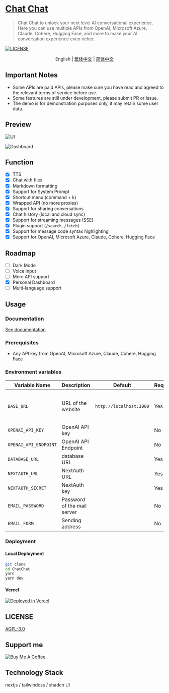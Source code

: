 # [Chat Chat](https://chat.okisdev.com)

> Chat Chat to unlock your next level AI conversational experience. Here you can use multiple APIs from OpenAI, Microsoft Azure, Claude, Cohere, Hugging Face, and more to make your AI conversation experience even richer.

[![LICENSE](https://img.shields.io/github/license/okisdev/ChatChat?style=flat-square)](https://github.com/okisdev/ChatChat/blob/master/LICENSE)

<p align='center'>
    <a>English</a> | <a href='README.zh_HK.mdx'>繁体中文</a> | <a href='README.zh_CN.mdx'>简体中文</a>
</p>

## Important Notes

-   Some APIs are paid APIs, please make sure you have read and agreed to the relevant terms of service before use.
-   Some features are still under development, please submit PR or Issue.
-   The demo is for demonstration purposes only, it may retain some user data.

## Preview

![UI](https://cdn.harrly.com/project/GitHub/Chat-Chat/img/UI-1.png)

![Dashboard](https://cdn.harrly.com/project/GitHub/Chat-Chat/img/Dashboard-1.png)

## Function

-   [x] TTS
-   [x] Chat with files
-   [x] Markdown formatting
-   [x] Support for System Prompt
-   [x] Shortcut menu (command + k)
-   [x] Wrapped API (no more proxies)
-   [x] Support for sharing conversations
-   [x] Chat history (local and cloud sync)
-   [x] Support for streaming messages (SSE)
-   [x] Plugin support (`/search`, `/fetch`)
-   [x] Support for message code syntax highlighting
-   [x] Support for OpenAI, Microsoft Azure, Claude, Cohere, Hugging Face

## Roadmap

-   [ ] Dark Mode
-   [ ] Voice input
-   [ ] More API support
-   [x] Personal Dashboard
-   [ ] Multi-language support

## Usage

### Documentation

[See documentation](https://docs.okis.dev/chat/)

### Prerequisites

-   Any API key from OpenAI, Microsoft Azure, Claude, Cohere, Hugging Face

### Environment variables

| Variable Name         | Description                 | Default                 | Required | Description                                |
| --------------------- | --------------------------- | ----------------------- | -------- | ------------------------------------------ |
| `BASE_URL`            | URL of the website          | `http://localhost:3000` | Yes      | Required for deployment on other platforms |
| `OPENAI_API_KEY`      | OpenAI API key              |                         | No       |
| `OPENAI_API_ENDPOINT` | OpenAI API Endpoint         |                         | No       |
| `DATABASE_URL`        | database URL                |                         | Yes      |                                            |
| `NEXTAUTH_URL`        | NextAuth URL                |                         | Yes      |                                            |
| `NEXTAUTH_SECRET`     | NextAuth key                |                         | Yes      |                                            |
| `EMAIL_PASSWORD`      | Password of the mail server |                         | No       |
| `EMAIL_FORM`          | Sending address             |                         | No       |

### Deployment

#### Local Deployment

```bash
git clone
cd ChatChat
yarn
yarn dev
```

#### Vercel

[![Deployed in Vercel](https://vercel.com/button)](https://vercel.com/import/project?template=https://github.com/okisdev/ChatChat)

## LICENSE

[AGPL-3.0](./LICENSE)

## Support me

[![Buy Me A Coffee](https://www.buymeacoffee.com/assets/img/custom_images/orange_img.png)](https://www.buymeacoffee.com/okisdev)

## Technology Stack

nextjs / tailwindcss / shadcn UI
